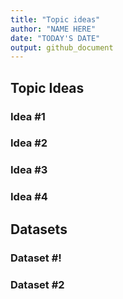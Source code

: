 ```yaml
---
title: "Topic ideas"
author: "NAME HERE"
date: "TODAY'S DATE"
output: github_document
---
```


## Topic Ideas

### Idea #1

### Idea #2

### Idea #3 

### Idea #4


## Datasets

### Dataset #!

### Dataset #2